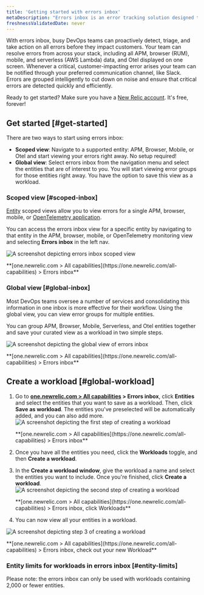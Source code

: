 ```yaml
---
title: 'Getting started with errors inbox'
metaDescription: "Errors inbox is an error tracking solution designed to give you the tools to proactively detect, triage, and resolve errors across your full application stack."
freshnessValidatedDate: never
---
```


With errors inbox, busy DevOps teams can proactively detect, triage, and take action on all errors before they impact customers. Your team can resolve errors from across your stack, including all APM, browser (RUM), mobile, and serverless (AWS Lambda) data, and Otel displayed on one screen. Whenever a critical, customer-impacting error arises your team can be notified through your preferred communication channel, like Slack. Errors are grouped intelligently to cut down on noise and ensure that critical errors are detected quickly and efficiently.

Ready to get started? Make sure you have a [New Relic account](https://newrelic.com/signup). It's free, forever!

## Get started [#get-started]

There are two ways to start using errors inbox:

* <DNT>**Scoped view**</DNT>: Navigate to a supported entity: APM, Browser, Mobile, or Otel and start viewing your errors right away. No setup required!
* <DNT>**Global view**</DNT>: Select errors inbox from the navigation menu and select the entities that are of interest to you. You will start viewing error groups for those entities right away. You have the option to save this view as a workload.

### Scoped view [#scoped-inbox]

[Entity](/docs/new-relic-solutions/new-relic-one/core-concepts/what-entity-new-relic) scoped views allow you to view errors for a single APM, browser, mobile, or
[OpenTelemetry application](/docs/more-integrations/open-source-telemetry-integrations/opentelemetry/opentelemetry-introduction/#benefits).

You can access the errors inbox view for a specific entity by navigating to that entity in the APM, browser, mobile, or OpenTelemetry monitoring view and selecting <DNT>**Errors inbox**</DNT> in the left nav.

<img
  title="Scoped view "
  alt="A screenshot depicting errors inbox scoped view"
  src="/images/errors-inbox_screenshot-full_scoped-view.webp"
/>

<figcaption>
  <DNT>
    **[one.newrelic.com > All capabilities](https://one.newrelic.com/all-capabilities) > Errors inbox**
  </DNT>
</figcaption>

### Global view [#global-inbox]

Most DevOps teams oversee a number of services and consolidating this information in one inbox is more effective for their workflow. Using the global view, you can view error groups for multiple entities.

You can group APM, Browser, Mobile, Serverless, and Otel entities together and save your curated view as a workload in two simple steps.

<img
  title="Global view"
  alt="A screenshot depicting the global view of errors inbox"
  src="/images/errors-inbox_screenshot-full_global-view.webp"
/>

<figcaption>
  <DNT>
    **[one.newrelic.com > All capabilities](https://one.newrelic.com/all-capabilities) > Errors inbox**
  </DNT>
</figcaption>

## Create a workload [#global-workload]

1. Go to <DNT>**[one.newrelic.com > All capabilities](https://one.newrelic.com/all-capabilities) > Errors inbox**</DNT>, click <DNT>**Entities**</DNT> and select the entities that you want to save as a workload. Then, click <DNT>**Save as workload**</DNT>.
   The entities you've preselected will be automatically added, and you can also add more.
   <img
     title="Errors inbox for Entities"
     alt="A screenshot depicting the first step of creating a workload"
     src="/images/errors-inbox_screenshot-full_create-a-workload-step-1.webp"
   />

   <figcaption>
     <DNT>
       **[one.newrelic.com > All capabilities](https://one.newrelic.com/all-capabilities) > Errors inbox**
     </DNT>
   </figcaption>

2. Once you have all the entities you need, click the <DNT>**Workloads**</DNT> toggle, and then <DNT>**Create a workload**</DNT>.

3. In the <DNT>**Create a workload window**</DNT>, give the workload a name and select the entities you want to include. Once you're finished, click <DNT>**Create a workload**</DNT>.
   <img
     title="Errors inbox for Workloads"
     alt="A screenshot depicting the second step of creating a workload"
     src="/images/errors-inbox_screenshot-full_create-a-workload-step-2.webp"
   />

   <figcaption>
     <DNT>
       **[one.newrelic.com > All capabilities](https://one.newrelic.com/all-capabilities) > Errors inbox, click Workloads**
     </DNT>
   </figcaption>

4. You can now view all your entities in a workload.

<img
  title="Your new workload"
  alt="A screenshot depicting step 3 of creating a workload"
  src="/images/errors-inbox_screenshot-full_create-a-workload-step-3.webp"
/>

<figcaption>
  <DNT>
    **[one.newrelic.com > All capabilities](https://one.newrelic.com/all-capabilities) > Errors inbox, check out your new Workload**
  </DNT>
</figcaption>

### Entity limits for workloads in errors inbox [#entity-limits]

Please note: the errors inbox can only be used with workloads containing 2,000 or fewer entities.
